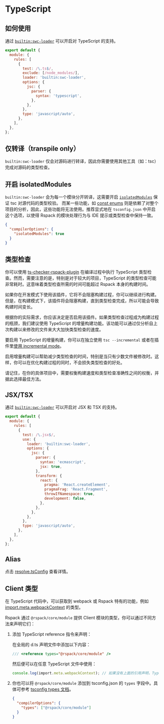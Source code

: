# TypeScript

## 如何使用

通过 [`builtin:swc-loader`](/guide/features/builtin-swc-loader) 可以开启对 TypeScript 的支持。

```js title="rspack.config.mjs"
export default {
  module: {
    rules: [
      {
        test: /\.ts$/,
        exclude: [/node_modules/],
        loader: 'builtin:swc-loader',
        options: {
          jsc: {
            parser: {
              syntax: 'typescript',
            },
          },
        },
        type: 'javascript/auto',
      },
    ],
  },
};
```

## 仅转译（transpile only）

`builtin:swc-loader` 仅会对源码进行转译，因此你需要使用其他工具（如：tsc）完成对源码的类型检查。

## 开启 isolatedModules

`builtin:swc-loader` 会为每一个模块分开转译，这需要开启 [`isolatedModules`](https://www.typescriptlang.org/tsconfig#isolatedModules) 保证 tsc 对源代码的类型校验。
而某一些功能，如 [const enums](https://www.typescriptlang.org/docs/handbook/enums.html#const-enums) 则是依赖了对整个项目的分析，因此，这些功能将无法使用。推荐显式地在 `tsconfig.json` 中开启这个选项，以使得 Rspack 的模块处理行为与 IDE 提示或类型检查中保持一致。

```json title="tsconfig.json"
{
  "compilerOptions": {
    "isolatedModules": true
  }
}
```

## 类型检查

你可以使用 [ts-checker-rspack-plugin](https://github.com/rspack-contrib/ts-checker-rspack-plugin) 在编译过程中执行 TypeScript 类型检查。然而，需要注意的是，特别是对于较大的项目，TypeScript 的类型检查可能非常耗时。这意味着类型检查所需的时间可能超过 Rspack 本身的构建时间。

如果你在开发模式下使用该插件，它将不会阻塞构建过程，你可以继续进行构建。但是，在构建模式下，该插件将会阻塞构建，直到类型检查完成，所以可能会导致构建时间变长。

根据你的实际需求，你应该决定是否启用该插件。如果类型检查过程成为构建过程的瓶颈，我们建议使用 TypeScript 的增量构建功能。该功能可以通过仅分析自上次构建以来修改的文件来大大加快类型检查的速度。

要启用 TypeScript 的增量构建，你可以在独立使用 `tsc --incremental` 或者在插件里[使用 incremental mode](https://github.com/rspack-contrib/ts-checker-rspack-plugin#enabling-incremental-mode)。

启用增量构建可以帮助减少类型检查的时间，特别是当只有少数文件被修改时。这样，你可以在优化构建过程的同时，不会损失类型检查的好处。

请记住，在你的具体项目中，需要权衡构建速度和类型检查准确性之间的权衡，并据此选择最佳方法。

## JSX/TSX

通过 [`builtin:swc-loader`](/guide/features/builtin-swc-loader) 可以开启对 JSX 和 TSX 的支持。

```js title="rspack.config.mjs"
export default {
  module: {
    rules: [
      {
        test: /\.jsx$/,
        use: {
          loader: 'builtin:swc-loader',
          options: {
            jsc: {
              parser: {
                syntax: 'ecmascript',
                jsx: true,
              },
              transform: {
                react: {
                  pragma: 'React.createElement',
                  pragmaFrag: 'React.Fragment',
                  throwIfNamespace: true,
                  development: false,
                },
              },
            },
          },
        },
        type: 'javascript/auto',
      },
    ],
  },
};
```

## Alias

点击 [resolve.tsConfig](/config/resolve#resolvetsconfig) 查看详情。

## Client 类型

在 TypeScript 代码中，可以获取到 webpack 或 Rspack 特有的功能，例如 [import.meta.webpackContext](/api/runtime-api/module-variables#importmetawebpackcontext) 的类型。

Rspack 通过 `@rspack/core/module` 提供 Client 模块的类型，你可以通过不同方法来声明它们：

1. 添加 TypeScript reference 指令来声明：

   在全局的 d.ts 声明文件中添加以下内容：

   ```ts title="src/app-env.d.ts"
   /// <reference types="@rspack/core/module" />
   ```

   然后便可以在任意 TypeScript 文件中使用：

   ```ts title="src/index.ts"
   console.log(import.meta.webpackContext); // 如果没有上面的引用声明，TypeScript 将会抛出错误
   ```

2. 你也可以将 `@rspack/core/module` 添加到 tsconfig.json 的 `types` 字段中。具体可参考 [tsconfig types 文档](https://www.typescriptlang.org/tsconfig/#types)。

   ```json title="tsconfig.json"
   {
     "compilerOptions": {
       "types": ["@rspack/core/module"]
     }
   }
   ```

